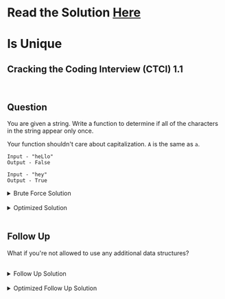 # Read the Solution [Here](https://quastor.org/cracking-the-coding-interview/arrays-and-strings/is-unique)

# Is Unique

## Cracking the Coding Interview (CTCI) 1.1

<br />

## Question

You are given a string. Write a function to determine if all of the characters in the string appear only once.

Your function shouldn't care about capitalization. `A` is the same as `a`.

```
Input - "heLlo"
Output - False

Input - "hey"
Output - True
```

<details>
  <summary>Brute Force Solution</summary>

  <br />

For each character in the input string, compare it with every other character in the string and make sure they're different.

<br />

We implement this with two loops. The first loop iterates through every character in the string.

<br />

For each iteration, we will check to make sure that this character does not appear again in the string. We do this with the nested loop.

<br />

The time complexity is $$O(n^2)$$. The space complexity is $$O(n)$$ since we're creating a new string on line 2.

```python
def isUnique(s):
    s = s.lower()
    # c -> counter, l -> letter
    for i1, c1  in enumerate(s):
        for i2, c2 in enumerate(s):
            if i1 == i2: # skip if same index
                continue
            if c1 == c2: # compare the characters
                return False
    return True
```

<br />

<a href="https://repl.it/@quastortech/Brute-Force#main.py" target="_blank">Here's a Python 3 REPL with the solution and test cases.</a>

</details>


<br />

<details>
  <summary>Optimized Solution</summary>

  
  Instead of using two loops, we can use a set. As we iterate through the string, we check if the current letter is in the set.

  <br />

  If it is, then we return `False`.
  
  <br />

  Otherwise, we add the current letter to the set and continue iterating.

  <br />

  The time complexity is $$O(n)$$ and the space complexity is $$O(n)$$.

  ```python
  def isUnique(s):
      s = s.lower()
      seen = set()
      for c in s:
          if c in seen:
              return False
          else:
              seen.add(c)
      return True
  ```

  <br />

  <a href="https://repl.it/@quastortech/Optimized-Solution#main.py" target="_blank">Here's a Python 3 REPL with the solution and test cases.</a>
</details>


<br />

## Follow Up

What if you're not allowed to use any additional data structures?

<br />

<details>
  <summary>Follow Up Solution</summary>


The brute force solution doesn't use any extra data structures, but can we do better than $$O(n^2)$$ time complexity?

<br />

Instead of using two for loops, what if we sorted the string and then just checked if any of the characters were equivalent to the character before them?

<br />

We're taking advantage of the fact that if you sort the string, all identical characters will be placed right next to each other.

<br />

The time complexity is $$O(n \log n)$$ since that's how long it takes to sort the characters in a string.

<br />

The space complexity is $$O(n)$$ since we're creating a new string.

```python
def isUnique(s):
    s = sorted(s.lower())
    for i in range(1, len(s)):
        if s[i] == s[i - 1]:
            return False
    return True
```


<a href="https://repl.it/@quastortech/Follow-Up-Solution#main.py" target="_blank">Here's a Python 3 REPL with the solution and test cases.</a>

</details>

<br />


<details>
  <summary>Optimized Follow Up Solution</summary>

  <br />
  

Can we do even better than $$O(n \log n)$$ time complexity without using extra data structures? Yes we can!

<br />

We can do this with bit manipulation. We mantain an integer, `checker`, that keeps track of which character we've already seen in our string.

<br />

`checker` is acting like the set that we used in the previous **Optimized Solution**.

<br />

Integers in Python occupy 32 bits of space, so we'll use 26 bits of `checker` to keep track of which characters we've seen.

<br />

When we see a character, we flip the corresponding bit to 1 in `checker`. For `a` the corresponding bit would be bit 0. For `z` the corresponding bit would be bit 25.

<br />

When we want to check if we've already seen a specific character, we need to see if that character's bit is set to a `1` in `checker`. We can do that with a bitmask.

<br />

We start by setting `checker` to 0, because all the character bits should be set to `0` (we haven't seen any characters yet).

<br />

Then, we iterate through the string and first check if the character is in `checker` with our bitmask.

<br />

If it is, then we can return `False`. Otherwise, we set that character's bit to `1` in `checker` and continue iterating.

<br />

The time complexity is $$O(n)$$ and the space complexity is $$O(1)$$

```python
def isUnique(s):
    checker = 0
    for i in range(len(s)):
        index = ord(s[i])
        if 65 <= index <= 90: # check capitalization
            index += 32
        value = (checker & ((1 << index)))
        if value > 0:
            return False
        checker =  checker | (1 << index)
    return True
```

<a href="https://repl.it/@quastortech/Optimized-Follow-Up#main.py" target="_blank">Here's a Python 3 REPL with the solution and test cases.</a>

 </details>
